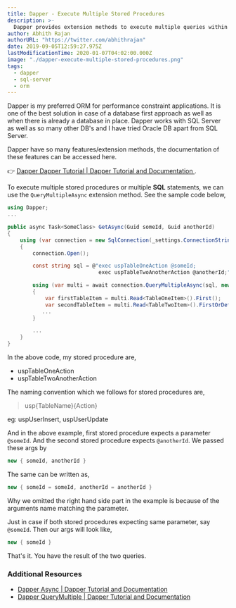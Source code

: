 ```yaml
---
title: Dapper - Execute Multiple Stored Procedures
description: >-
  Dapper provides extension methods to execute multiple queries within the same command. The same can be used to execute multiple stored procedures.
author: Abhith Rajan
authorURL: "https://twitter.com/abhithrajan"
date: 2019-09-05T12:59:27.975Z
lastModificationTime: 2020-01-07T04:02:00.000Z
image: "./dapper-execute-multiple-stored-procedures.png"
tags:
  - dapper
  - sql-server
  - orm
---
```


Dapper is my preferred ORM for performance constraint applications. It is one of the best solution in case of a database first approach as well as when there is already a database in place. Dapper works with SQL Server as well as so many other DB's and I have tried Oracle DB apart from SQL Server.

Dapper have so many features/extension methods, the documentation of these features can be accessed here.

:point_right: [Dapper Dapper Tutorial | Dapper Tutorial and Documentation ](https://dapper-tutorial.net).

To execute multiple stored procedures or multiple **SQL** statements, we can use the `QueryMultipleAsync` extension method.
See the sample code below,

```cs
using Dapper;
...

public async Task<SomeClass> GetAsync(Guid someId, Guid anotherId)
{
    using (var connection = new SqlConnection(_settings.ConnectionString()))
    {
        connection.Open();

        const string sql = @"exec uspTableOneAction @someId;
                             exec uspTableTwoAnotherAction @anotherId;";

        using (var multi = await connection.QueryMultipleAsync(sql, new { someId, anotherId }))
        {
            var firstTableItem = multi.Read<TableOneItem>().First();
            var secondTableItem = multi.Read<TableTwoItem>().FirstOrDefault();
           ...
        }

        ...
    }
}
```

In the above code, my stored procedure are,

- uspTableOneAction
- uspTableTwoAnotherAction

The naming convention which we follows for stored procedures are,

> usp{TableName}{Action}

eg: uspUserInsert, uspUserUpdate

And in the above example, first stored procedure expects a parameter `@someId`.
And the second stored procedure expects `@anotherId`. We passed these args by

```cs
new { someId, anotherId }
```

The same can be written as,

```cs
new { someId = someId, anotherId = anotherId }
```

Why we omitted the right hand side part in the example is because of the arguments name matching the parameter.

Just in case if both stored procedures expecting same parameter, say `@someId`. Then our args will look like,

```cs
new { someId }
```

That's it. You have the result of the two queries.

### Additional Resources

- [Dapper Async | Dapper Tutorial and Documentation](https://dapper-tutorial.net/async#querymultipleasync)
- [Dapper QueryMultiple | Dapper Tutorial and Documentation](https://dapper-tutorial.net/querymultiple)
